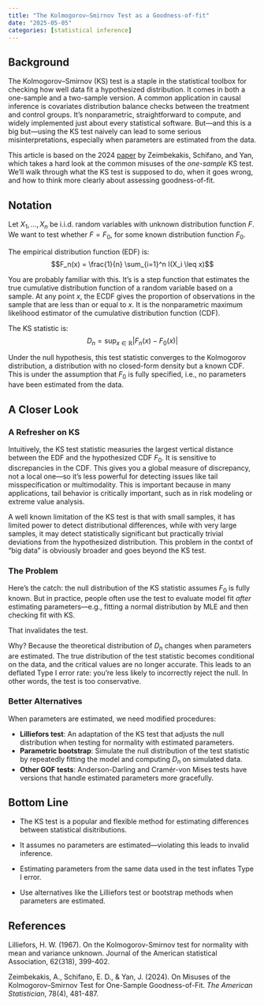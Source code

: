 ```yaml
---
title: "The Kolmogorov–Smirnov Test as a Goodness-of-fit"
date: "2025-05-05"
categories: [statistical inference]
---
```


## Background

The Kolmogorov–Smirnov (KS) test is a staple in the statistical toolbox for checking how well data fit a hypothesized distribution. It comes in both a one-sample and a two-sample version. A common application in causal inference is covariates distribution balance checks between the treatment and control groups. It’s nonparametric, straightforward to compute, and widely implemented just about every statistical software. But—and this is a big but—using the KS test naively can lead to some serious misinterpretations, especially when parameters are estimated from the data.

This article is based on the 2024 [paper](https://www.tandfonline.com/doi/abs/10.1080/00031305.2024.2356095) by Zeimbekakis, Schifano, and Yan, which takes a hard look at the common misuses of the *one-sample* KS test. We’ll walk through what the KS test is supposed to do, when it goes wrong, and how to think more clearly about assessing goodness-of-fit.

## Notation

Let $X_1, \dots, X_n$ be i.i.d. random variables with unknown distribution function $F$. We want to test whether $F = F_0$, for some known distribution function $F_0$.

The empirical distribution function (EDF) is:
$$F_n(x) = \frac{1}{n} \sum_{i=1}^n I(X_i \leq x)$$

You are probably familiar with this. It's is a step function that estimates the true cumulative distribution function of a random variable based on a sample. At any point $x$, the ECDF gives the proportion of observations in the sample that are less than or equal to $x$. It is the nonparametric maximum likelihood estimator of the cumulative distribution function (CDF).
 
The KS statistic is:
$$D_n = \sup_{x \in \mathbb{R}} |F_n(x) - F_0(x)|$$

Under the null hypothesis, this test statistic converges to the Kolmogorov distribution, a distribution with no closed-form density but a known CDF. This is under the assumption that $F_0$ is fully specified, i.e., no parameters have been estimated from the data.

## A Closer Look

### A Refresher on KS

Intuitively, the KS test statistic measuries the largest vertical distance between the EDF and the hypothesized CDF $F_0$.  It is sensitive to discrepancies in the CDF. This gives you a global measure of discrepancy, not a local one—so it’s less powerful for detecting issues like tail misspecification or multimodality. This is important because in many applications, tail behavior is critically important, such as in risk modeling or extreme value analysis.

A well known limitation of the KS test is that with small samples, it has limited power to detect distributional differences, while with very large samples, it may detect statistically significant but practically trivial deviations from the hypothesized distribution. This problem in the contxt of "big data" is obviously broader and goes beyond the KS test.

### The Problem

Here’s the catch: the null distribution of the KS statistic assumes $F_0$ is fully known. But in practice, people often use the test to evaluate model fit *after* estimating parameters—e.g., fitting a normal distribution by MLE and then checking fit with KS.

That invalidates the test.

Why? Because the theoretical distribution of $D_n$ changes when parameters are estimated. The true distribution of the test statistic becomes conditional on the data, and the critical values are no longer accurate. This leads to an deflated Type I error rate: you're less likely to incorrectly reject the null. In other words, the test is too conservative.

### Better Alternatives

When parameters are estimated, we need modified procedures:

- **Lilliefors test**: An adaptation of the KS test that adjusts the null distribution when testing for normality with estimated parameters.
- **Parametric bootstrap**: Simulate the null distribution of the test statistic by repeatedly fitting the model and computing $D_n$ on simulated data.
- **Other GOF tests**: Anderson-Darling and Cramér-von Mises tests have versions that handle estimated parameters more gracefully.

## Bottom Line

- The KS test is a popular and flexible method for estimating differences between statistical disitributions.

- It assumes no parameters are estimated—violating this leads to invalid inference.

- Estimating parameters from the same data used in the test inflates Type I error.

- Use alternatives like the Lilliefors test or bootstrap methods when parameters are estimated.

## References

Lilliefors, H. W. (1967). On the Kolmogorov-Smirnov test for normality with mean and variance unknown. Journal of the American statistical Association, 62(318), 399-402.

Zeimbekakis, A., Schifano, E. D., & Yan, J. (2024). On Misuses of the Kolmogorov–Smirnov Test for One-Sample Goodness-of-Fit. *The American Statistician*, 78(4), 481-487.